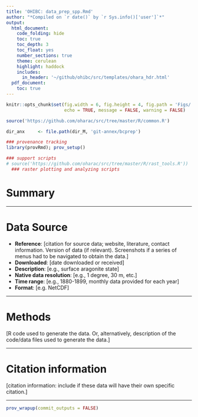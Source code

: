 ```yaml
---
title: 'OHIBC: data_prep_spp.Rmd'
author: "*Compiled on `r date()` by `r Sys.info()['user']`*"
output: 
  html_document:
    code_folding: hide
    toc: true
    toc_depth: 3
    toc_float: yes
    number_sections: true
    theme: cerulean
    highlight: haddock
    includes: 
      in_header: '~/github/ohibc/src/templates/ohara_hdr.html'
  pdf_document:
    toc: true
---
```


``` r

knitr::opts_chunk$set(fig.width = 6, fig.height = 4, fig.path = 'Figs/',
                      echo = TRUE, message = FALSE, warning = FALSE)

source('https://github.com/oharac/src/tree/master/R/common.R')

dir_anx     <- file.path(dir_M, 'git-annex/bcprep')

### provenance tracking
library(provRmd); prov_setup()

### support scripts
# source('https://github.com/oharac/src/tree/master/R/rast_tools.R')) 
  ### raster plotting and analyzing scripts

```

# Summary

-----

# Data Source 

* __Reference__: [citation for source data; website, literature, contact information. Version of data (if relevant). Screenshots if a series of menus had to be navigated to obtain the data.]
* __Downloaded__: [date downloaded or received]
* __Description__:  [e.g., surface aragonite state]
* __Native data resolution__: [e.g., 1 degree, 30 m, etc.]   
* __Time range__: [e.g., 1880-1899, monthly data provided for each year] 
* __Format__:  [e.g. NetCDF]

-----
  
# Methods
[R code used to generate the data. Or, alternatively, description of the code/data files used to generate the data.]

-----

# Citation information  
[citation information: include if these data will have their own specific citation.]

-----

``` r
prov_wrapup(commit_outputs = FALSE)
```

